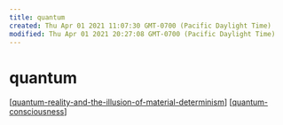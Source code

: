 ```yaml
---
title: quantum
created: Thu Apr 01 2021 11:07:30 GMT-0700 (Pacific Daylight Time)
modified: Thu Apr 01 2021 20:27:08 GMT-0700 (Pacific Daylight Time)
---
```


# quantum

[[quantum-reality-and-the-illusion-of-material-determinism]]
[[quantum-consciousness]]

[//begin]: # 'Autogenerated link references for markdown compatibility'
[quantum-reality-and-the-illusion-of-material-determinism]: quantum-reality-and-the-illusion-of-material-determinism 'Quantum Reality and the Illusion of Material Determinism'
[quantum-consciousness]: quantum-consciousness 'Quantum Consciousness'
[//end]: # 'Autogenerated link references'

